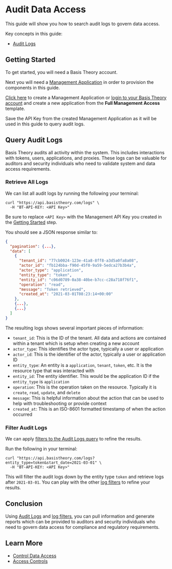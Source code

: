 
# Audit Data Access

This guide will show you how to search audit logs to govern data access.

Key concepts in this guide:

- [Audit Logs](/docs/api/logs)

## Getting Started

To get started, you will need a Basis Theory account.

<AuthButtons />

Next you will need a [Management Application](/docs/api/applications#application-types) in order to provision the components in this guide.

[Click here](https://portal.basistheory.com/applications/create?application_template_id=931b306f-6be7-405d-9a8d-1442a99dd2d7) to create a Management Application or [login to your Basis Theory account](https://portal.basistheory.com/applications) and create a new application from the **Full Management Access** template.

<Alert>
  Save the API Key from the created Management Application as it will be used in this guide to query audit logs.
</Alert>

## Query Audit Logs

Basis Theory audits all activity within the system. This includes interactions with tokens, users, applications, and proxies. These logs can be valuable for auditors and security individuals who need to validate system and data access requirements.

### Retrieve All Logs

We can list all audit logs by running the following your terminal:

```shell showLineNumbers
curl "https://api.basistheory.com/logs" \
  -H "BT-API-KEY: <API Key>"
```

<Alert>
  Be sure to replace <code>&lt;API Key></code> with the Management API Key you created in the <a href="#getting-started">Getting Started</a> step.
</Alert>

You should see a JSON response similar to:

```json showLineNumbers
{
  "pagination": {...},
  "data": [
    {
      "tenant_id": "77cb0024-123e-41a8-8ff8-a3d5a0fa8a08",
      "actor_id": "fb124bba-f90d-45f0-9a59-5edca27b3b4a",
      "actor_type": "application",
      "entity_type": "token",
      "entity_id": "c06d0789-0a38-40be-b7cc-c28a718f76f1",
      "operation": "read",
      "message": "Token retrieved",
      "created_at": "2021-03-01T08:23:14+00:00"
    },
    {...},
    {...}
  ]
}
```

The resulting logs shows several important pieces of information:

- `tenant_id`: This is the ID of the tenant. All data and actions are contained within a tenant which is setup when creating a new account
- `actor_type`: This identifies the actor type, typically a user or application
- `actor_id`: This is the identifier of the actor, typically a user or application ID
- `entity_type`: An entity is a `application`, `tenant`, `token`, etc. It is the resource type that was interacted with
- `entity_id`: The entity identifier. This would be the application ID if the `entity_type` is `application`
- `operation`: This is the operation taken on the resource. Typically it is `create`, `read`, `update`, and `delete`
- `message`: This is helpful information about the action that can be used to help with troubleshooting or provide context
- `created_at`: This is an ISO-8601 formatted timestamp of when the action occurred

### Filter Audit Logs

We can apply [filters to the Audit Logs query](/docs/api/logs#query-parameters) to refine the results.

Run the following in your terminal:

```shell showLineNumbers
curl "https://api.basistheory.com/logs?entity_type=token&start_date=2021-03-01" \
  -H "BT-API-KEY: <API Key>"
```

This will filter the audit logs down by the entity type `token` and retrieve logs after `2021-03-01`. You can play with the other [log filters](/docs/api/logs#query-parameters) to refine your results.

## Conclusion

Using [Audit Logs](/docs/api/logs) and [log filters](/docs/api/logs#query-parameters), you can pull information and generate reports which can be provided to auditors and security individuals who need to govern data access for compliance and regulatory requirements.

## Learn More

- [Control Data Access](/docs/guides/govern/control-data-access)
- [Access Controls](/docs/concepts/access-controls)
